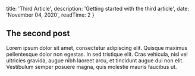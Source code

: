 
  title: 'Third Article',
  description: 'Getting started with the third article',
  date: 'November 04, 2020',
  readTime: 2
}


## The second post

Lorem ipsum dolor sit amet, consectetur adipiscing elit. Quisque maximus pellentesque dolor non egestas. In sed tristique elit. Cras vehicula, nisl vel ultricies gravida, augue nibh laoreet arcu, et tincidunt augue dui non elit. Vestibulum semper posuere magna, quis molestie mauris faucibus ut.
